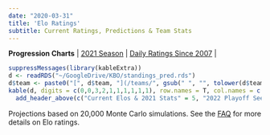 ```yaml
---
date: "2020-03-31"
title: 'Elo Ratings'
subtitle: Current Ratings, Predictions & Team Stats
---
```


**Progression Charts** | [2021 Season](/eloseason/) | [Daily Ratings Since 2007](/elohistory/) |
<br>

```r
suppressMessages(library(kableExtra))
d <- readRDS("~/GoogleDrive/KBO/standings_pred.rds")
d$team <- paste0("[", d$team, "](/teams/", gsub(" ", "", tolower(d$team)), ")") 
kable(d, digits = c(0,0,3,2,1,1,1,1,1,1), row.names = T, col.names = c("Team","Elo", "wOBA", "FIP", "1st","2nd","3rd","4th","5th","Out")) %>%
  add_header_above(c("Current Elos & 2021 Stats" = 5, "2022 Playoff Seed Likelihood (%)" = 6)) %>% kable_styling(bootstrap_options = c("striped", "hover"), fixed_thead = T) %>% column_spec(2, bold = T) %>% column_spec(5, border_right = T)
```
Projections based on 20,000 Monte Carlo simulations. See the [FAQ](https://www.kbofancystats.com/faq/eloratings/) for more details on Elo ratings.